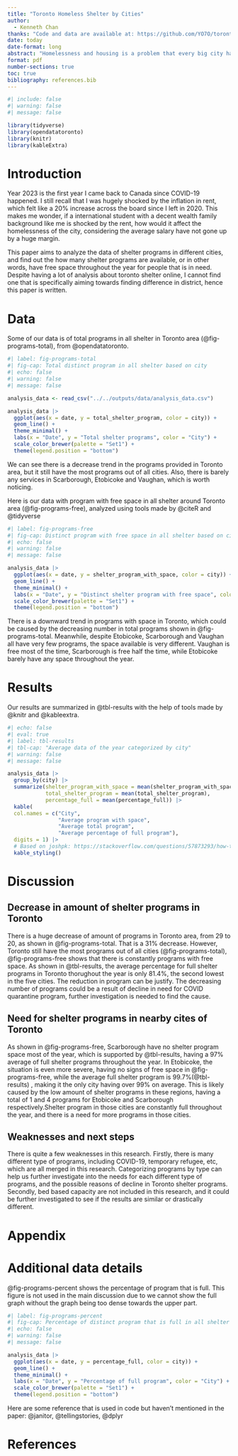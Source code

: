 ```yaml
---
title: "Toronto Homeless Shelter by Cities"
author: 
  - Kenneth Chan
thanks: "Code and data are available at: https://github.com/YO7O/toronto_shelter_capacity"
date: today
date-format: long
abstract: "Homelessness and housing is a problem that every big city have to face, and Toronto is no exception. With the constant increase of rent in Toronto, there is no suprise that the need for shelter services is constantly high. We found that the amount of shelters programs with free space drastically differs between different cities nearby Toronto. This paper aims to visualize those difference with graphs and tables."
format: pdf
number-sections: true
toc: true
bibliography: references.bib
---
```


```r
#| include: false
#| warning: false
#| message: false

library(tidyverse)
library(opendatatoronto)
library(knitr)
library(kableExtra)
```

# Introduction {#sec-intro}

Year 2023 is the first year I came back to Canada since COVID-19 happened. I still recall that I was hugely shocked by the inflation in rent, which felt like a 20% increase across the board since I left in 2020. This makes me wonder, if a international student with a decent wealth family background like me is shocked by the rent, how would it affect the homelessness of the city, considering the average salary have not gone up by a huge margin.

This paper aims to analyze the data of shelter programs in different cities, and find out the how many shelter programs are available, or in other words, have free space throughout the year for people that is in need. Despite having a lot of analysis about toronto shelter online, I cannot find one that is specifically aiming towards finding difference in district, hence this paper is written. 

# Data {#sec-data}

Some of our data is of total programs in all shelter in Toronto area (@fig-programs-total), from @opendatatoronto.

```r
#| label: fig-programs-total
#| fig-cap: Total distinct program in all shelter based on city
#| echo: false
#| warning: false
#| message: false

analysis_data <- read_csv("../../outputs/data/analysis_data.csv")

analysis_data |> 
  ggplot(aes(x = date, y = total_shelter_program, color = city)) +
  geom_line() +
  theme_minimal() +
  labs(x = "Date", y = "Total shelter programs", color = "City") +
  scale_color_brewer(palette = "Set1") +
  theme(legend.position = "bottom")
```

We can see there is a decrease trend in the programs provided in Toronto area, but it still have the most programs out of all cities. Also, there is barely any services in Scarborough, Etobicoke and Vaughan, which is worth noticing.

Here is our data with program with free space in all shelter around Toronto area (@fig-programs-free), analyzed using tools made by @citeR and @tidyverse

```r
#| label: fig-programs-free
#| fig-cap: Distinct program with free space in all shelter based on city
#| echo: false
#| warning: false
#| message: false

analysis_data |> 
  ggplot(aes(x = date, y = shelter_program_with_space, color = city)) +
  geom_line() +
  theme_minimal() +
  labs(x = "Date", y = "Distinct shelter program with free space", color = "City") +
  scale_color_brewer(palette = "Set1") +
  theme(legend.position = "bottom")
```

There is a downward trend in programs with space in Toronto, which could be caused by the decreasing number in total programs shown in @fig-programs-total. Meanwhile, despite Etobicoke, Scarborough and Vaughan all have very few programs, the space available is very different. Vaughan is free most of the time, Scarborough is free half the time, while Etobicoke barely have any space throughout the year.

# Results {#sec-result}

Our results are summarized in @tbl-results with the help of tools made by @knitr and @kableextra.

```r
#| echo: false
#| eval: true
#| label: tbl-results
#| tbl-cap: "Average data of the year categorized by city"
#| warning: false
#| message: false

analysis_data |>
  group_by(city) |>
  summarize(shelter_program_with_space = mean(shelter_program_with_space),
            total_shelter_program = mean(total_shelter_program),
            percentage_full = mean(percentage_full)) |> 
  kable(
  col.names = c("City",
                "Average program with space",
                "Average total program",
                "Average percentage of full program"),
  digits = 1) |>
  # Based on joshpk: https://stackoverflow.com/questions/57873293/how-to-add-more-space-between-columns-of-knitrkable-in-rstudio-notebooks
  kable_styling()
```

# Discussion

## Decrease in amount of shelter programs in Toronto {#sec-toronto-decrease}

There is a huge decrease of amount of programs in Toronto area, from 29 to 20, as shown in @fig-programs-total. That is a 31% decrease. However, Toronto still have the most programs out of all cities (@fig-programs-total), @fig-programs-free shows that there is constantly programs with free space. As shown in @tbl-results, the average percentage for full shelter programs in Toronto thorughout the year is only 81.4%, the second lowest in the five cities. The reduction in program can be justify. The decreasing number of programs could be a result of decline in need for COVID quarantine program, further investigation is needed to find the cause.

## Need for shelter programs in nearby cites of Toronto {#sec-nearby-cities-need}

As shown in @fig-programs-free, Scarborough have no shelter program space most of the year, which is supported by @tbl-results, having a 97% average of full shelter programs throughout the year. In Etobicoke, the situation is even more severe, having no signs of free space in @fig-programs-free, while the average full shelter program is 99.7%(@tbl-results) , making it the only city having over 99% on average. This is likely caused by the low amount of shelter programs in these regions, having a total of 1 and 4 programs for Etobicoke and Scarborough respectively.Shelter program in those cities are constantly full throughout the year, and there is a need for more programs in those cities.

## Weaknesses and next steps {#sec-weakness}

There is quite a few weaknesses in this research. Firstly, there is many different type of programs, including COVID-19, temporary refugee, etc, which are all merged in this research. Categorizing programs by type can help us further investigate into the needs for each different type of programs, and the possible reasons of decline in Toronto shelter programs. Secondly, bed based capacity are not included in this research, and it could be further investigated to see if the results are similar or drastically different.

\newpage

\appendix

# Appendix {.unnumbered}

# Additional data details

@fig-programs-percent shows the percentage of program that is full. This figure is not used in the main discussion due to we cannot show the full graph without the graph being too dense towards the upper part.

```r
#| label: fig-programs-percent
#| fig-cap: Percentage of distinct program that is full in all shelter based on city
#| echo: false
#| warning: false
#| message: false

analysis_data |> 
  ggplot(aes(x = date, y = percentage_full, color = city)) +
  geom_line() +
  theme_minimal() +
  labs(x = "Date", y = "Percentage of full program", color = "City") +
  scale_color_brewer(palette = "Set1") +
  theme(legend.position = "bottom")
```

Here are some reference that is used in code but haven't mentioned in the paper: @janitor, @tellingstories, @dplyr

# References
